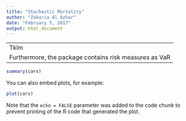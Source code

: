 ```yaml
---
title: "Stochastic Mortality"
author: "Zakaria Al Azhar"
date: "February 5, 2017"
output: html_document 
---
```

---
Tklm
Furthermore, the package contains risk measures as VaR
---

```r
summary(cars)
```

You can also embed plots, for example:

```r
plot(cars)
```

Note that the `echo = FALSE` parameter was added to the code chunk to prevent printing of the R code that generated the plot.
